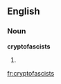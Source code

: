 ==English==

===Noun===
'''cryptofascists'''

# {{plural of|[[cryptofascist]]}}

[[fr:cryptofascists]]